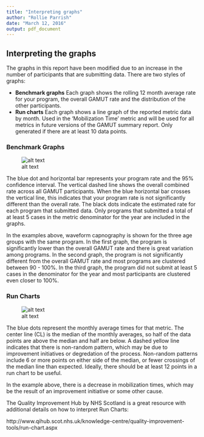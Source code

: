 ---
title: "Interpreting graphs"
author: "Rollie Parrish"
date: "March 12, 2016"
output: pdf_document
---


## Interpreting the graphs

The graphs in this report have been modified due to an increase in the number of participants that are submitting data. There are two styles of graphs:  

 - __Benchmark graphs__  Each graph shows the rolling 12 month average rate for your program, the overall GAMUT rate and the distribution of the other participants. 
 - __Run charts__ Each graph shows a line graph of the reported metric data by month. Used in the 'Mobilization Time' metric and will be used for all metrics in future versions of the GAMUT summary report. Only generated if there are at least 10 data points. 

### Benchmark Graphs  

![alt text](figures/examples/example.png) 

The blue dot and horizontal bar represents your program rate and the 95\% confidence interval. The vertical dashed line shows the overall combined rate across all GAMUT participants. When the blue horizontal bar crosses the vertical line, this indicates that your program rate is not significantly different than the overall rate. The black dots indicate the estimated rate for each program that submitted data. Only programs that submitted a total of at least 5 cases in the metric denominator for the year are included in the graphs.

In the examples above, waveform capnography is shown for the three age groups with the same program. In the first graph, the program is significantly lower than the overall GAMUT rate and there is great variation among programs. In the second graph, the program is not significantly different from the overall GAMUT rate and most programs are clustered between 90 - 100\%. In the third graph, the program did not submit at least 5 cases in the denominator for the year and most participants are clustered even closer to 100\%. 


### Run Charts

\centering
![alt text](figures/examples/example_runchart.png)    

\raggedright

The blue dots represent the monthly average times for that metric. The center line (CL) is the median of the monthly averages, so half of the data points are above the median and half are below. A dashed yellow line indicates that there is non-random pattern, which may be due to improvement initiatives or degredation of the process. Non-random patterns include 6 or more points on either side of the median, or fewer crossings of the median line than expected. Ideally, there should be at least 12 points in a run chart to be useful. 

In the example above, there is a decrease in mobilization times, which may be the result of an improvement initiative or some other cause. 

The Quality Improvement Hub by NHS Scotland is a great resource with additional details on how to interpret Run Charts:

http://www.qihub.scot.nhs.uk/knowledge-centre/quality-improvement-tools/run-chart.aspx
